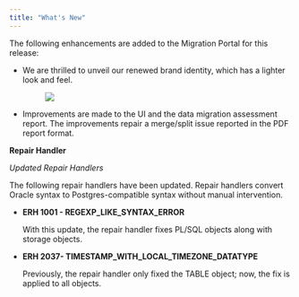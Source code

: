 ```yaml
---
title: "What's New"
---
```


<div id="whats_new" class="registered_link"></div>


The following enhancements are added to the Migration Portal for this release:

-   We are thrilled to unveil our renewed brand identity, which has a lighter look and feel.

    <figure><img src="images/mp_whats_new_branding_updates.png" class="align-center" /></figure>

-   Improvements are made to the UI and the data migration assessment report. The improvements repair a merge/split issue reported in the PDF report format.

**Repair Handler**

*Updated Repair Handlers*

The following repair handlers have been updated. Repair handlers convert Oracle syntax to Postgres-compatible syntax without manual intervention.

-   **ERH 1001 - REGEXP\_LIKE\_SYNTAX\_ERROR**

    With this update, the repair handler fixes PL/SQL objects along with storage objects.

-   **ERH 2037- TIMESTAMP\_WITH\_LOCAL\_TIMEZONE\_DATATYPE**

    Previously, the repair handler only fixed the TABLE object; now, the fix is applied to all objects.
